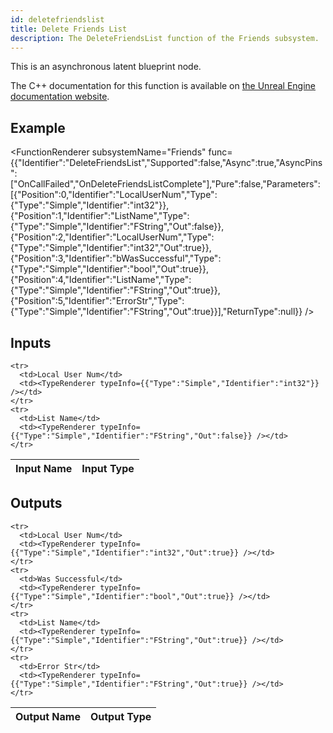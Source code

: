 ```yaml
---
id: deletefriendslist
title: Delete Friends List
description: The DeleteFriendsList function of the Friends subsystem.
---
```



This is an asynchronous latent blueprint node.

The C++ documentation for this function is available on [the Unreal Engine documentation website](https://dev.epicgames.com/documentation/en-us/unreal-engine/API/Plugins/OnlineSubsystem/Interfaces/IOnlineFriends/).

## Example

<FunctionRenderer subsystemName="Friends" func={{"Identifier":"DeleteFriendsList","Supported":false,"Async":true,"AsyncPins":["OnCallFailed","OnDeleteFriendsListComplete"],"Pure":false,"Parameters":[{"Position":0,"Identifier":"LocalUserNum","Type":{"Type":"Simple","Identifier":"int32"}},{"Position":1,"Identifier":"ListName","Type":{"Type":"Simple","Identifier":"FString","Out":false}},{"Position":2,"Identifier":"LocalUserNum","Type":{"Type":"Simple","Identifier":"int32","Out":true}},{"Position":3,"Identifier":"bWasSuccessful","Type":{"Type":"Simple","Identifier":"bool","Out":true}},{"Position":4,"Identifier":"ListName","Type":{"Type":"Simple","Identifier":"FString","Out":true}},{"Position":5,"Identifier":"ErrorStr","Type":{"Type":"Simple","Identifier":"FString","Out":true}}],"ReturnType":null}} />

## Inputs


<table>
  <thead>
    <tr>
      <th>Input Name</th>
      <th>Input Type</th>
    </tr>
  </thead>
  <tbody>
    
    <tr>
      <td>Local User Num</td>
      <td><TypeRenderer typeInfo={{"Type":"Simple","Identifier":"int32"}} /></td>
    </tr>
    <tr>
      <td>List Name</td>
      <td><TypeRenderer typeInfo={{"Type":"Simple","Identifier":"FString","Out":false}} /></td>
    </tr>
  </tbody>
</table>


## Outputs


<table>
  <thead>
    <tr>
      <th>Output Name</th>
      <th>Output Type</th>
    </tr>
  </thead>
  <tbody>
    
    <tr>
      <td>Local User Num</td>
      <td><TypeRenderer typeInfo={{"Type":"Simple","Identifier":"int32","Out":true}} /></td>
    </tr>
    <tr>
      <td>Was Successful</td>
      <td><TypeRenderer typeInfo={{"Type":"Simple","Identifier":"bool","Out":true}} /></td>
    </tr>
    <tr>
      <td>List Name</td>
      <td><TypeRenderer typeInfo={{"Type":"Simple","Identifier":"FString","Out":true}} /></td>
    </tr>
    <tr>
      <td>Error Str</td>
      <td><TypeRenderer typeInfo={{"Type":"Simple","Identifier":"FString","Out":true}} /></td>
    </tr>
  </tbody>
</table>


